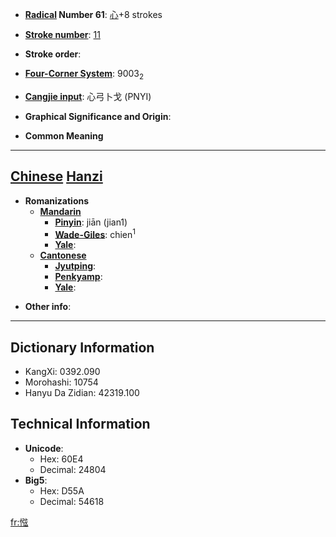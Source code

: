 * '''[[Wiktionary:Chinese radical index| Radical]] Number 61''': [[Wiktionary:Chinese radical index 心|心]]+8 strokes

* '''[[Wiktionary:Chinese total strokes index|Stroke number]]''': [[Wiktionary:Chinese total strokes index 11|11]]

* '''Stroke order''': 

* '''[[Wiktionary:Chinese four corner index|Four-Corner System]]''': 9003<sub>2</sub>

* '''[[Wiktionary:Chinese Cangjie index|Cangjie input]]''': 心弓卜戈 (PNYI)

* '''Graphical Significance and Origin''': 

* '''Common Meaning'''

----

== [[Chinese]] [[Hanzi]] ==

* '''Romanizations'''
** '''[[Mandarin]]'''
*** '''[[Pinyin]]''': jiān (jian1)
*** '''[[Wade-Giles]]''': chien<sup>1</sup>
*** '''[[Yale]]''': 
** '''[[Cantonese]]'''
*** '''[[Jyutping]]''':
*** '''[[Penkyamp]]''': 
*** '''[[Yale]]''': 

* '''Other info''': 

----

== Dictionary Information ==

* KangXi: 0392.090
* Morohashi: 10754
* Hanyu Da Zidian: 42319.100

== Technical Information ==

* '''Unicode''':
** Hex: 60E4
** Decimal: 24804
* '''Big5''':
** Hex: D55A
** Decimal: 54618

[[fr:惤]]